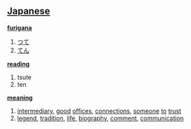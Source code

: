 == [[Japanese]] ==                                          

'''[[furigana]]'''
# [[つて]]
# [[てん]]

'''[[reading]]'''
# tsute
# ten

'''[[meaning]]'''
# [[intermediary]], [[good]] [[offices]], [[connections]], [[someone]] [[to]] [[trust]]
# [[legend]], [[tradition]], [[life]], [[biography]], [[comment]], [[communication]]